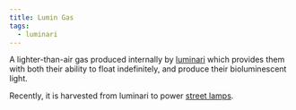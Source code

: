 ```yaml
---
title: Lumin Gas
tags:
  - luminari
---
```

A lighter-than-air gas produced internally by [luminari](lore:luminari)
which provides them with both their ability to float indefinitely, and
produce their bioluminescent light.

Recently, it is harvested from luminari to power [street lamps](lore:street-lamps).
